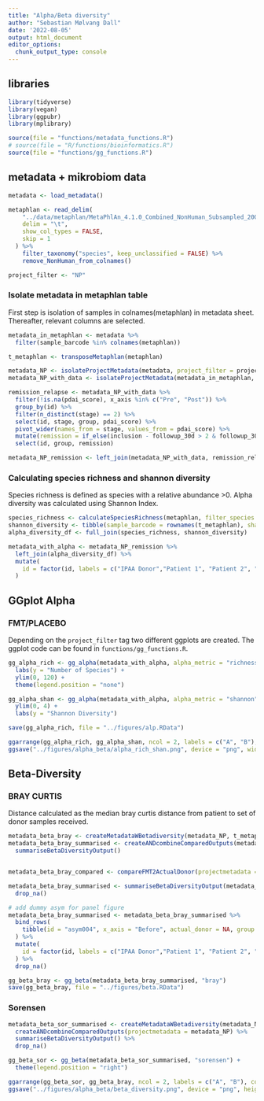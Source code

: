 ```yaml
---
title: "Alpha/Beta diversity"
author: "Sebastian Mølvang Dall"
date: '2022-08-05'
output: html_document
editor_options: 
  chunk_output_type: console
---
```


## libraries
```r
library(tidyverse)
library(vegan)
library(ggpubr)
library(mplibrary)

source(file = "functions/metadata_functions.R")
# source(file = "R/functions/bioinformatics.R")
source(file = "functions/gg_functions.R")
```

## metadata + mikrobiom data
```r
metadata <- load_metadata()

metaphlan <- read_delim(
    "../data/metaphlan/MetaPhlAn_4.1.0_Combined_NonHuman_Subsampled_2000000_profile.txt", 
    delim = "\t", 
    show_col_types = FALSE, 
    skip = 1
  ) %>% 
    filter_taxonomy("species", keep_unclassified = FALSE) %>% 
    remove_NonHuman_from_colnames()

project_filter <- "NP"
```


### Isolate metadata in metaphlan table
First step is isolation of samples in colnames(metaphlan) in metadata sheet. Thereafter, relevant columns are selected.

```r
metadata_in_metaphlan <- metadata %>%
  filter(sample_barcode %in% colnames(metaphlan))

t_metaphlan <- transposeMetaphlan(metaphlan)
```


```r
metadata_NP <- isolateProjectMetadata(metadata, project_filter = project_filter)
metadata_NP_with_data <- isolateProjectMetadata(metadata_in_metaphlan, project_filter = project_filter)

remission_relapse <- metadata_NP_with_data %>%
  filter(!is.na(pdai_score), x_axis %in% c("Pre", "Post")) %>%
  group_by(id) %>%
  filter(n_distinct(stage) == 2) %>%
  select(id, stage, group, pdai_score) %>%
  pivot_wider(names_from = stage, values_from = pdai_score) %>%
  mutate(remission = if_else(inclusion - followup_30d > 2 & followup_30d <= 7, "remission", "relapse")) %>%
  select(id, group, remission)

metadata_NP_remission <- left_join(metadata_NP_with_data, remission_relapse)
```

### Calculating species richness and shannon diversity

Species richness is defined as species with a relative abundance >0. Alpha diversity was calculated using Shannon Index.

```r
species_richness <- calculateSpeciesRichness(metaphlan, filter_species = 0)
shannon_diversity <- tibble(sample_barcode = rownames(t_metaphlan), shannon = diversity(as.matrix(t_metaphlan), index = "shannon"))
alpha_diversity_df <- full_join(species_richness, shannon_diversity)

metadata_with_alpha <- metadata_NP_remission %>%
  left_join(alpha_diversity_df) %>% 
  mutate(
    id = factor(id, labels = c("IPAA Donor","Patient 1", "Patient 2", "Patient 3"))
  )
```


## GGplot Alpha
### FMT/PLACEBO

Depending on the `project_filter` tag two different ggplots are created. The ggplot code can be found in `functions/gg_functions.R`.

```r
gg_alpha_rich <- gg_alpha(metadata_with_alpha, alpha_metric = "richness") +
  labs(y = "Number of Species") +
  ylim(0, 120) +
  theme(legend.position = "none")

gg_alpha_shan <- gg_alpha(metadata_with_alpha, alpha_metric = "shannon") +
  ylim(0, 4) +
  labs(y = "Shannon Diversity")

save(gg_alpha_rich, file = "../figures/alp.RData")

ggarrange(gg_alpha_rich, gg_alpha_shan, ncol = 2, labels = c("A", "B"), common.legend = T, legend = "bottom")
ggsave("../figures/alpha_beta/alpha_rich_shan.png", device = "png", width = 8)
```

## Beta-Diversity


### BRAY CURTIS
Distance calculated as the median bray curtis distance from patient to set of donor samples received.


```r
metadata_beta_bray <- createMetadataWBetadiversity(metadata_NP, t_metaphlan, method = "bray", transform = TRUE)
metadata_beta_bray_summarised <- createANDcombineComparedOutputs(metadata_NP, metadata_beta_bray) %>%
  summariseBetaDiversityOutput()


metadata_beta_bray_compared <- compareFMT2ActualDonor(projectmetadata = metadata_NP, metadata_beta_bray)

metadata_beta_bray_summarised <- summariseBetaDiversityOutput(metadata_beta_bray_compared) %>% 
  drop_na()
```


```r
# add dummy asym for panel figure
metadata_beta_bray_summarised <- metadata_beta_bray_summarised %>% 
  bind_rows(
    tibble(id = "asym004", x_axis = "Before", actual_donor = NA, group = NA, median_dissimilarity = NA)
  ) %>% 
  mutate(
    id = factor(id, labels = c("IPAA Donor","Patient 1", "Patient 2", "Patient 3"), levels = c("asym004", "pt001", "pt002", "pt006"))
  ) %>% 
  drop_na()
```


```r
gg_beta_bray <- gg_beta(metadata_beta_bray_summarised, "bray")
save(gg_beta_bray, file = "../figures/beta.RData")
```



### Sorensen

```r
metadata_beta_sor_summarised <- createMetadataWBetadiversity(metadata_NP, t_metaphlan, "sorensen", FALSE) %>%
  createANDcombineComparedOutputs(projectmetadata = metadata_NP) %>%
  summariseBetaDiversityOutput() %>% 
  drop_na()

gg_beta_sor <- gg_beta(metadata_beta_sor_summarised, "sorensen") +
  theme(legend.position = "right")
```

```r
ggarrange(gg_beta_sor, gg_beta_bray, ncol = 2, labels = c("A", "B"), common.legend = T, legend = "bottom")
ggsave("../figures/alpha_beta/beta_diversity.png", device = "png", height = 5, width = 8)
```
